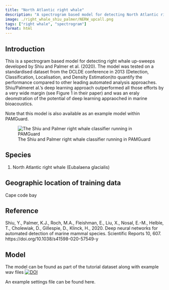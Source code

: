 ```yaml
---
title: "North Atlantic right whale"
description: "A spectrogram based model for detecting North Atlantic right whale up-sweeps"
image: ./right_whale_shiu_palmer/NERW_upcall.png
tags: ["right whale", "spectrogram"]
format: html
---
```


## Introduction

This is a spectrogram based model for detecting right whale up-sweeps developed by Shiu and Palmer et al. (2020). The model was tested on a standardised dataset from the DCLDE conference in 2013 (Detection, Classification, Localisation, and Density Estimation)to quantify the performance compared to other leading automated analysis approaches. Shiu/Palmeret al.’s deep learning approach outperformed all those efforts by a very wide margin (see Figure 1 in their paper) and was an eraly deomstration of the potential of deep learning appraoched in marine bioacoustics. 

Note that this model is also available as an example model within PAMGuard.

![The Shiu and Palmer right whale classifier running in PAMGuard](./right_whale_shiu_palmer/right_whale_pamguard.png)

## Species

1.  North Atlantic right whale (Eubalaena glacialis)

## Geographic location of training data

Cape code bay

## Reference

Shiu, Y., Palmer, K.J., Roch, M.A., Fleishman, E., Liu, X., Nosal, E.-M., Helble, T., Cholewiak, D., Gillespie, D., Klinck, H., 2020. Deep neural networks for automated detection of marine mammal species. Scientific Reports 10, 607. https://doi.org/10.1038/s41598-020-57549-y

## Model

The model can be found as part of the tutorial dataset along with example wav files [![DOI](https://zenodo.org/badge/DOI/10.5281/zenodo.13880107.svg)](https://doi.org/10.5281/zenodo.13880107)

An example settings file can be found here.
